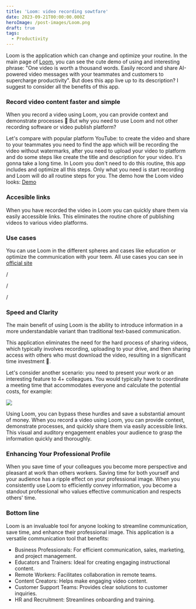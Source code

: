 ```yaml
---
title: 'Loom: video recording sowtfare'
date: 2023-09-21T00:00:00.000Z
heroImage: /post-images/Loom.png
draft: true
tags:
  - Productivity
---
```


Loom is the application which can change and optimize your routine. In the main page of [Loom](https://www.loom.com/), you can see the cute demo of using and interesting phrase: "One video is worth a thousand words. Easily record and share AI-powered video messages with your teammates and customers to supercharge productivity". But does this app live up to its description? I suggest to consider all the benefits of this app.

### Record video content faster and simple

When you record a video using Loom, you can provide context and demonstrate processes 💪 But why you need to use Loom and not other recording software or video publish platform?

Let's compare with popular platform YouTube: to create the video and share to your teammates you need to find the app which will be recording the video without watermarks, after you need to upload your video to platform and do some steps like create the title and description for your video. It's gonna take a long time. In Loom you don't need to do this routine, this app includes and optimize all this steps. Only what you need is start recording and Loom will do all routine steps for you. The demo how the Loom video looks: [Demo](https://www.loom.com/community/product-demo)

### Accesible links

When you have recorded the video in Loom you can quickly share them via easily accessible links. This eliminates the routine chore of publishing videos to various video platforms.

### Use cases

You can use Loom in the different spheres and cases like education or optimize the communication with your teem. All use cases you can see in [official site](https://www.loom.com/use-case)

/

/

/

### Speed and Clarity

The main benefit of using Loom is the ability to introduce information in a more understandable variant than traditional text-based communication.

This application eliminates the need for the hard process of sharing videos, which typically involves recording, uploading to your drive, and then sharing access with others who must download the video, resulting in a significant time investment 🤯.

Let's consider another scenario: you need to present your work or an interesting feature to 4+ colleagues. You would typically have to coordinate a meeting time that accommodates everyone and calculate the potential costs, for example:

![](/post-images/meeting-cost-google-2.png)

Using Loom, you can bypass these hurdles and save a substantial amount of money. When you record a video using Loom, you can provide context, demonstrate processes, and quickly share them via easily accessible links. This visual and auditory engagement enables your audience to grasp the information quickly and thoroughly.

### Enhancing Your Professional Profile

When you save time of your colleagues you become more perspective and pleasant at work than others workers. Saving time for both yourself and your audience has a ripple effect on your professional image. When you consistently use Loom to efficiently convey information, you become a standout professional who values effective communication and respects others' time.

### Bottom line

Loom is an invaluable tool for anyone looking to streamline communication, save time, and enhance their professional image. This application is a versatile communication tool that benefits:

* Business Professionals: For efficient communication, sales, marketing, and project management.
* Educators and Trainers: Ideal for creating engaging instructional content.
* Remote Workers: Facilitates collaboration in remote teams.
* Content Creators: Helps make engaging video content.
* Customer Support Teams: Provides clear solutions to customer inquiries.
* HR and Recruitment: Streamlines onboarding and training.
